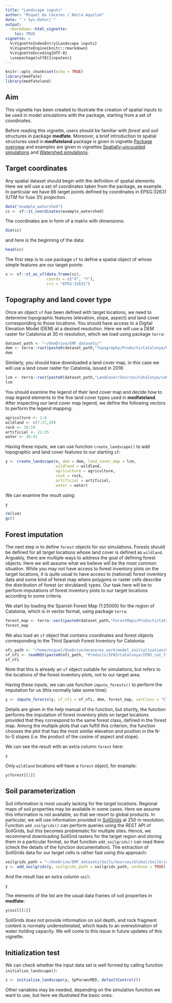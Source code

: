 ```yaml
---
title: "Landscape inputs"
author: "Miquel De Cáceres / Núria Aquilué"
date: "`r Sys.Date()`"
output: 
  rmarkdown::html_vignette:
    toc: TRUE
vignette: >
  %\VignetteIndexEntry{Landscape inputs}
  %\VignetteEngine{knitr::rmarkdown}
  %\VignetteEncoding{UTF-8}
  \usepackage[utf8]{inputenc}
---
```


```r
knitr::opts_chunk$set(echo = TRUE)
library(medfate)
library(medfateland)
```

## Aim

This vignette has been created to illustrate the creation of spatial inputs to be used in model simulations with the package, starting from a set of coordinates. 

Before reading this vignette, users should be familiar with *forest* and *soil* structures in package **medfate**. Moreover, a brief introduction to spatial structures used in **medfateland** package is given in  vignette [Package overview](https://emf-creaf.github.io/medfateland/articles/PackageOverview.html) and examples are given in vignettes [Spatially-uncoupled simulations](https://emf-creaf.github.io/medfateland/articles/SpatiallyUncoupledSimulations.html) and [Watershed simulations](https://emf-creaf.github.io/medfateland/articles/WatershedSimulations.html). 

## Target coordinates

Any spatial dataset should begin with the definition of spatial elements. Here we will use a set of coordinates taken from the package, as example. In particular we have 66 target points defined by coordinates in EPSG:32631 (UTM for fuse 31) projection.

```r
data("example_watershed")
cc <- sf::st_coordinates(example_watershed)
```

The coordinates are in form of a matrix with dimensions:
```r
dim(cc)
```

and here is the beginning of the data:
```r
head(cc)
```

The first step is to use package `sf` to define a spatial object of whose simple features are our target points:

```r
x <- sf::st_as_sf(data.frame(cc), 
                  coords = c("X", "Y"), 
                  crs = "EPSG:32631")
```


## Topography and land cover type

Once an object `sf` has been defined with target locations, we need to determine topographic features (elevation, slope, aspect) and land cover corresponding to those locations. You should have access to a Digital Elevation Model (DEM) at a desired resolution. Here we will use a DEM raster for Catalonia at 30 m resolution, which we load using package `terra`:

```r
dataset_path <- "~/OneDrive/EMF_datasets/"
dem <- terra::rast(paste0(dataset_path,"Topography/Products/Catalunya/MET30m_ETRS89_UTM31_ICGC.tif"))
dem
```

Similarly, you should have downloaded a land cover map, in this case we will use a land cover raster for Catalonia, issued in 2018:

```r
lcm <- terra::rast(paste0(dataset_path,"LandCover/Sources/Catalunya/cobertes-sol-v1r0-2018.tif"))
lcm
```

You should examine the legend of their land cover map and decide how to map legend elements to the five land cover types used in **medfateland**. After inspecting our land cover map legend, we define the following vectors to perform the legend mapping:

```r
agriculture <- 1:6
wildland <- c(7:17,20)
rock <- 18:19
artificial <- 21:35
water <- 36:41
```

Having these inputs, we can use function `create_landscape()` to add topographic and land cover features to our starting `sf`:
```r
y <- create_landscape(x, dem = dem, land_cover_map = lcm, 
                      wildland = wildland, 
                      agriculture = agriculture, 
                      rock = rock, 
                      artificial = artificial, 
                      water = water)
```

We can examine the result using:
```r
y
```
```r
rm(lcm)
gc()
```


## Forest imputation

The next step is to define `forest` objects for our simulations. Forests should be defined for all target locations whose land cover is defined as `wildland`. Arguably, there are multiple ways to address the goal of defining forest objects. Here we will assume what we believe will be the most common situation. While you may not have access to forest inventory plots on the target locations, it is quite usual to have access to (national) forest inventory data and some kind of forest map where polygons or raster cells describe the distribution of forest (or shrubland) types. Our task here will be to perform imputations of forest inventory plots to our target locations according to some criteria.

We start by loading the Spanish Forest Map (1:25000) for the region of Catalonia, which is in vector format, using package `terra`:
```r
forest_map <- terra::vect(paste0(dataset_path,"ForestMaps/Products/Catalunya/mfe25_cat_class.shp"))
forest_map
```

We also load an `sf` object that contains coordinates and forest objects corresponding to the Third Spanish Forest Inventory for Catalonia:
```r
nfi_path <- "/home/miquel/OneDrive/mcaceres_work/model_initialisation/medfate_initialisation/IFN/"
sf_nfi <- readRDS(paste0(nfi_path, "Products/IFN3/Catalunya/IFN3_cat_final_ETRS89H31.rds"))
sf_nfi
```
Note that this is already an `sf` object suitable for simulations, but refers to the locations of the forest inventory plots, not to our target area.

Having these inputs, we can use function `impute_forests()` to perform the imputation for us (this normally take some time):

```r
y <- impute_forests(y, sf_nfi = sf_nfi, dem, forest_map, varClass = "Class")
```

Details are given in the help manual of the function, but shortly, the function performs the imputation of forest inventory plots on target locations provided that they correspond to the same forest class, defined in the forest map. Among the multiple plots that can fulfill this criterion, the function chooses the plot that has the most similar elevation and position in the N-to-S slopes (i.e. the product of the cosine of aspect and slope).

We can see the result with an extra column `forest` here:

```r
y
```

Only `wildland` locations will have a `forest` object, for example:

```r
y$forest[[1]]
```


## Soil parameterization

Soil information is most usually lacking for the target locations. Regional maps of soil properties may be available in some cases. Here we assume this information is not available, so that we resort to global products. In particular, we will use information provided in [SoilGrids](https://soilgrids.org/) at 250 m resolution. Function `add_soilgrids()` can perform queries using the REST API of SoilGrids, but this becomes problematic for multiple sites. Hence, we recommend downloading SoilGrid rasters for the target region and storing them in a particular format, so that function `add_soilgrids()` can read them (check the details of the function documentation). The extraction of SoilGrids data for our target cells is rather fast using this approach: 

```r
soilgrids_path = "~/OneDrive/EMF_datasets/Soils/Sources/Global/SoilGrids/Spain/"
y <- add_soilgrids(y, soilgrids_path = soilgrids_path, verbose = TRUE)
```

And the result has an extra column `soil`:
```r
y
```

The elements of the list are the usual data frames of soil properties in **medfate**:
```r
y$soil[[1]]
```

SoilGrids does not provide information on soil depth, and rock fragment content is normally underestimated, which leads to an overestimation of water holding capacity. We will come to this issue in future updates of this vignette.

## Initialization test

We can check whether the input data set is well formed by calling function  `initialize_landscape()`:

```r
z <- initialize_landscape(y, SpParamsMED, defaultControl())
```

Other variables may be needed, depending on the simulation function we want to use, but here we illustrated the basic ones.
